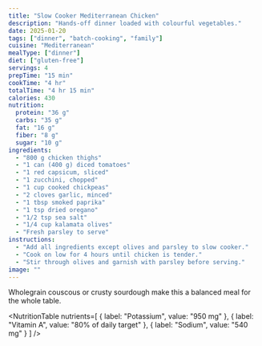 ```yaml
---
title: "Slow Cooker Mediterranean Chicken"
description: "Hands-off dinner loaded with colourful vegetables."
date: 2025-01-20
tags: ["dinner", "batch-cooking", "family"]
cuisine: "Mediterranean"
mealType: ["dinner"]
diet: ["gluten-free"]
servings: 4
prepTime: "15 min"
cookTime: "4 hr"
totalTime: "4 hr 15 min"
calories: 430
nutrition:
  protein: "36 g"
  carbs: "35 g"
  fat: "16 g"
  fiber: "8 g"
  sugar: "10 g"
ingredients:
  - "800 g chicken thighs"
  - "1 can (400 g) diced tomatoes"
  - "1 red capsicum, sliced"
  - "1 zucchini, chopped"
  - "1 cup cooked chickpeas"
  - "2 cloves garlic, minced"
  - "1 tbsp smoked paprika"
  - "1 tsp dried oregano"
  - "1/2 tsp sea salt"
  - "1/4 cup kalamata olives"
  - "Fresh parsley to serve"
instructions:
  - "Add all ingredients except olives and parsley to slow cooker."
  - "Cook on low for 4 hours until chicken is tender."
  - "Stir through olives and garnish with parsley before serving."
image: ""
---
```


<Callout variant="info" title="Serve with">
Wholegrain couscous or crusty sourdough make this a balanced meal for the whole table.
</Callout>

<NutritionTable
  nutrients=[
    { label: "Potassium", value: "950 mg" },
    { label: "Vitamin A", value: "80% of daily target" },
    { label: "Sodium", value: "540 mg" }
  ]
/>
